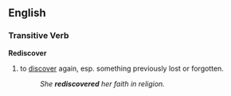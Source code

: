 ==English==
===Transitive Verb===
'''Rediscover'''
#to [[discover]] again, esp. something previously lost or forgotten.
#:''She '''rediscovered''' her faith in religion.''